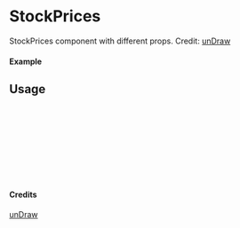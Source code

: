 
<Meta of={StockPrices} title="unDraw/StockPrices" />

# StockPrices

StockPrices component with different props.
Credit: [unDraw](https://undraw.co/illustrations)

#### Example

<Canvas of={StockPrices.Primary} />

## Usage

```ts
import { StockPrices } from "yadl-ui";

const Example = () => {
  return (
      <StockPrices />
  );
};

export default Example;
```

#### Credits
[unDraw](https://undraw.co/illustrations)
